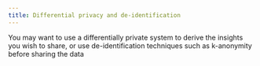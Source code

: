 ```yaml
---
title: Differential privacy and de-identification
---
```



You may want to use a differentially private system to derive the insights you wish to share, or use de-identification techniques such as k-anonymity before sharing the data
